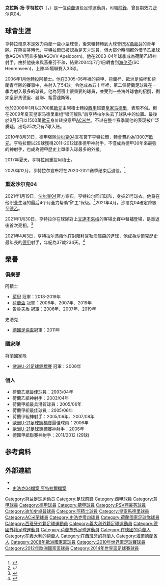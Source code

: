 {{noteTA
|G1=uefa|G2=football|G3=西甲|G4=德甲
|T=zh-hans:克拉斯-扬·亨特拉尔;zh-hant:克拉斯-揚·亨特拉爾;zh-hk:卡拿斯-恩·亨特拉爾;zh-tw:克拉斯-揚·亨特拉爾;zh-mo:卡拿斯-恩·亨特拉爾;
|1=zh-hans:克拉斯-扬;zh-hant:克拉斯-揚;zh-hk:卡拿斯-恩;zh-tw:克拉斯-揚;zh-mo:卡拿斯-恩;
|2=zh-hans:范巴斯滕; zh-hant:范巴斯滕; zh-hk:雲巴士頓; zh-tw:范巴斯騰;
}}
{{Infobox Football biography
| playername= 克拉斯-扬·亨特拉尔<br />''Klaas-Jan Huntelaar''
| image =  Klaas-Jan Huntelaar (2017).jpg
| fullname       = Dirk Jan Klaas Huntelaar<ref>{{cite news
| title = 2014 FIFA World Cup Brazil: List of Players
| url = http://www.fifadata.com/document/fwc/2014/pdf/fwc_2014_squadlists.pdf
| publisher = FIFA
| format = PDF
| page = 25
| date = 11 June 2014
| accessdate = 11 June 2014
| archive-date = 2015-06-11
| archive-url = https://web.archive.org/web/20150611133541/http://www.uefa.com/uefachampionsleague/news/newsid%3D2255077.html
| dead-url = no
}}</ref>
| nickname = 猴哥、大亨、The Hunter
| dateofbirth = {{Birth date and age|1983|8|12|df=yes}}
| birth_place    = {{NED}}[[海爾德蘭省|海爾德蘭省]][[布龙克霍斯特|布龙克霍斯特]]
| height = {{Height|m=1.86}}
| position = [[前鋒_(足球)|前鋒]]
| currentclub = 
| clubnumber = 
| youthyears1    = 1988–1994 | youthclubs1 = VV H. en K.
| youthyears2    = 1994–2000 | youthclubs2 = [[迪加史卓普|迪加史卓普]]
| youthyears3    = 2000–2002 | youthclubs3 = [[PSV燕豪芬|PSV燕豪芬]]
| years1         = 2002–2004 | clubs1 = [[PSV燕豪芬|PSV燕豪芬]]              | caps1 = 1   | goals1 = 0
| years2         = 2003      | clubs2 = → [[迪加史卓普|迪加史卓普]]         | caps2 = 9   | goals2 = 0
| years3         = 2003–2004 | clubs3 = → [[阿培爾頓足球會|阿培爾頓]] | caps3 = 35  | goals3 = 26
| years4         = 2004–2005 | clubs4 = [[海倫芬體育會|海倫芬]]       | caps4 = 46  | goals4 = 34
| years5         = 2005–2009 | clubs5 = [[阿贾克斯足球俱乐部|阿贾克斯]]                  | caps5 = 82  | goals5 = 70
| years6         = 2009      | clubs6 = [[皇家马德里足球俱乐部|皇家马德里]]   | caps6 = 20  | goals6 = 8
| years7         = 2009–2010 | clubs7 = [[AC米兰|AC米兰]]               | caps7 = 25  | goals7 = 7
| years8         = 2010–2017 | clubs8 = [[沙尔克04足球俱乐部|沙尔克04]]       | caps8 = 175 | goals8 = 82
| years9         = 2017–2021 | clubs9 = [[阿贾克斯足球俱乐部|阿贾克斯]]                  | caps9 = 85   | goals9 = 45
| years10        = 2021      | clubs10 = [[沙尔克04足球俱乐部|沙尔克04]]  | caps10 = 9  | goals10 = 2
| totalcaps      = 497
| totalgoals     = 279
| nationalyears1 = 2002–2006 | nationalteam1 = [[荷蘭21歲以下國家足球隊|荷蘭U21]]
| nationalcaps1  = 23
| nationalgoals1 = 18
| nationalyears2 = 2006–2015  | nationalteam2 = [[荷蘭國家足球隊|荷蘭]]
| nationalcaps2  = 76
| nationalgoals2 = 42
| pcupdate = 
| ntupdate = 
}}
{{中文譯名
| english        = Klaas-Jan '''Huntelaar'''
| putonghua      = 亨特拉尔
| taiwan         = 亨特拉爾
| cantonese      = 亨特拉爾<br />亨特拿<br />亨迪拿
|}}
'''克拉斯-扬·亨特拉尔'''（{{lang-nl|'''Klaas-Jan Huntelaar'''}}，{{bd|1983年|8月12日|catIdx=Huntelaar, Klaas-Jan}}）是一位[[荷蘭|荷蘭]]退役足球運動員，司職[[前鋒_(足球)|前鋒]]，曾長期效力[[沙尔克04足球俱乐部|沙尔克04]]。
== 球會生涯 ==
亨特拉爾原本是效力荷蘭一些小型球會，後來輾轉轉到大球會[[PSV燕豪芬|PSV燕豪芬]]的青年隊。在燕豪芬時代，亨特拉爾已被認為是天才球員，但大部分時間都外借予乙組球會AGOVV阿普多倫(AGOVV Apeldoorn)。他在2003-04年球季成為荷蘭乙組神射手。由於他後來與燕豪芬不和，結果2004年7月1日轉會到[[海伦芬|海伦芬]](SC Heerenveen)，上陣45場聯賽入33球。

2006年1月他轉投阿積士。他在2005-06年裡的荷甲、荷蘭杯、歐洲足協杯和荷蘭青年隊的賽事中，共射入了54球。令他成為五十年裡，第二個荷蘭足球員在一季內射入最多的球員。他為阿積士很重要的球員，並受到一些海外球會的招攬，例如皇家馬德里、曼聯、祖雲達斯等。

他於2009年1月以2700萬[[歐元|歐元]]由阿積士轉投[[西甲|西甲]]班霸[[皇家马德里足球俱乐部|皇家马德里]]，表現不俗。但在2009年夏天皇家马德里重组“银河舰队”后亨特拉尔失去了球队中的位置。最後於8月5日以1500萬[[歐元|歐元]]身价转投意甲[[AC米兰|AC米兰]]。不过在整个赛季裏他的表现被广泛质疑，出场25次只有7球入账。

2010年8月31日，德甲强隊[[沙尔克04|沙尔克04]]宣布簽下亨特拉爾，轉會費約為1300万[[欧元|欧元]]。亨特拉爾以29球獲得2011-2012球季德甲神射手，不僅成為德甲30年來最強的神射手，也成為德甲歷史上單季入球最多的外援。

2017年夏天，亨特拉爾重投阿積士。

2020年12月，亨特拉尔宣布将在2020-2021赛季结束后退役。<ref>{{cite web |url=https://showsport.me/football/eredivisie-ajax-fc-klaas-jan-huntelaar-8131111 |title=Huntelar will retire at the end of the season. Ajax forward 37 years old |work=Showsport.me |date=12 December 2020 |access-date=7 January 2021 |archive-date=2021-01-09 |archive-url=https://web.archive.org/web/20210109162332/https://showsport.me/football/eredivisie-ajax-fc-klaas-jan-huntelaar-8131111 |dead-url=no }}</ref>

===重返沙尔克04===
2021年1月19日，[[沙尔克04足球俱乐部|沙尔克04]]官方宣布，亨特拉尔回归球队，身披21号球衣。他将在他职业生涯的最后4个月全力帮助“矿工”保级。<ref>{{Cite web|title=Klaas-Jan Huntelaar returns to Schalke from Ajax|url=https://www.bundesliga.com/en/bundesliga/news/klaas-jan-huntelaar-returns-to-schalke-from-ajax-14380|access-date=2021-01-19|website=bundesliga.com|language=en|archive-date=2021-02-13|archive-url=https://web.archive.org/web/20210213015249/https://www.bundesliga.com/en/bundesliga/news/klaas-jan-huntelaar-returns-to-schalke-from-ajax-14380|dead-url=no}}</ref>2021年4月，沙爾克04確定降級至[[德國足球乙級聯賽|德乙]]。

2021年1月30日，亨特拉尔在球隊對上[[雲達不萊梅體育會|文達不來梅]]的客場比賽中替補登場，是重返後首次亮相。<ref>{{Cite web|title=Huntelaar ontsnapt aan rood bij rentree, Bosz verliest opnieuw|url=https://www.telegraaf.nl/sport/1934451086/huntelaar-ontsnapt-aan-rood-bij-rentree-bosz-verliest-opnieuw|access-date=2021-01-30|website=telegraaf.nl|language=nl|archive-date=2021-02-19|archive-url=https://web.archive.org/web/20210219015417/https://www.telegraaf.nl/sport/1934451086/huntelaar-ontsnapt-aan-rood-bij-rentree-bosz-verliest-opnieuw|dead-url=no}}</ref>

2021年4月3日，亨特拉尔憑藉他在對陣[[勒沃库森足球俱乐部|拜耳勒沃庫森]]的進球，他成為沙爾克歷史最年長的[[德甲|德甲]]射手，年紀為37歲234天。<ref>{{cite web|url=https://schalke04.de/en/bundesliga-en/klaas-jan-huntelaar-now-schalkes-oldest-goalscorer-bundesliga/|title=Klaas-Jan Huntelaar now Schalke's oldest goalscorer in the Bundesliga|website=FC Schalke 04|date=5 April 2021|access-date=2021-05-15|archive-date=2021-04-18|archive-url=https://web.archive.org/web/20210418071326/https://schalke04.de/en/bundesliga-en/klaas-jan-huntelaar-now-schalkes-oldest-goalscorer-bundesliga/|dead-url=no}}</ref>

== 榮譽 ==
===俱樂部===
;阿積士
* [[荷蘭足球甲級聯賽|荷甲]] 冠軍：2018-2019年
* [[荷蘭盃|荷蘭盃]] 冠軍：2006年、2007年、2019年
* [[告魯夫盾|告魯夫盾]] 冠軍：2006年、2007年、2019年

;史浩克
* [[德國足協盃|德國足協盃]]冠軍：2011年

===國家隊===
;荷蘭國家隊
* [[歐洲U-21足球錦標賽|歐洲U-21足球錦標賽]] 冠軍：2006年

===個人===
* 荷蘭乙組最佳球員：2003/04年
* 荷蘭乙組神射手：2003/04年
* 荷蘭甲組最具潛質球員：2005/06年
* 荷蘭甲組最佳球員：2005/06年
* 荷蘭甲組神射手：2005/06年、2007/08年
* [[歐洲U-21足球錦標賽|歐洲U-21足球錦標賽]]最佳球員：2006年
* [[歐洲U-21足球錦標賽|歐洲U-21足球錦標賽]]神射手：2006年
* 德國甲組聯賽神射手：2011/2012 (29球)

== 参考資料 ==
{{Reflist}}

== 外部連結 ==
* {{Soccerway}}
* [https://web.archive.org/web/20100921004847/http://www.schalke04.de/teams/bundesligakader.html?player=116&cHash=b6d5fef108 史浩克04檔案 亨特拉爾檔案]

{{2008年歐洲足球錦標賽荷蘭參賽名單}}
{{Netherlands Squad 2010 World Cup}}
{{2012年歐洲足球錦標賽荷蘭參賽名單}}
{{2014年世界盃足球賽荷蘭參賽名單}}
{{德甲最佳射手}}

{{Authority control}}
{{DEFAULTSORT:Huntelaar, Klaas-Jan}}

[[Category:荷兰足球运动员|Category:荷兰足球运动员]]
[[Category:足球前鋒|Category:足球前鋒]]
[[Category:西甲球員|Category:西甲球員]]
[[Category:意甲球員|Category:意甲球員]]
[[Category:德甲球員|Category:德甲球員]]
[[Category:荷甲球員|Category:荷甲球員]]
[[Category:PSV燕豪芬球員|Category:PSV燕豪芬球員]]
[[Category:迪加史卓普球員|Category:迪加史卓普球員]]
[[Category:阿積士球員|Category:阿積士球員]]
[[Category:皇家馬德里球員|Category:皇家馬德里球員]]
[[Category:AC米蘭球員|Category:AC米蘭球員]]
[[Category:史浩克零四球員|Category:史浩克零四球員]]
[[Category:荷蘭國家足球隊球員|Category:荷蘭國家足球隊球員]]
[[Category:西班牙外籍足球運動員|Category:西班牙外籍足球運動員]]
[[Category:義大利外籍足球運動員|Category:義大利外籍足球運動員]]
[[Category:德國外籍足球運動員|Category:德國外籍足球運動員]]
[[Category:荷蘭旅外足球運動員|Category:荷蘭旅外足球運動員]]
[[Category:在德國的荷蘭人|Category:在德國的荷蘭人]]
[[Category:在義大利的荷蘭人|Category:在義大利的荷蘭人]]
[[Category:在西班牙的荷蘭人|Category:在西班牙的荷蘭人]]
[[Category:海爾德蘭省人|Category:海爾德蘭省人]]
[[Category:2008年歐洲國家盃球員|Category:2008年歐洲國家盃球員]]
[[Category:2010年世界盃足球賽球員|Category:2010年世界盃足球賽球員]]
[[Category:2012年歐洲國家盃球員|Category:2012年歐洲國家盃球員]]
[[Category:2014年世界盃足球賽球員|Category:2014年世界盃足球賽球員]]